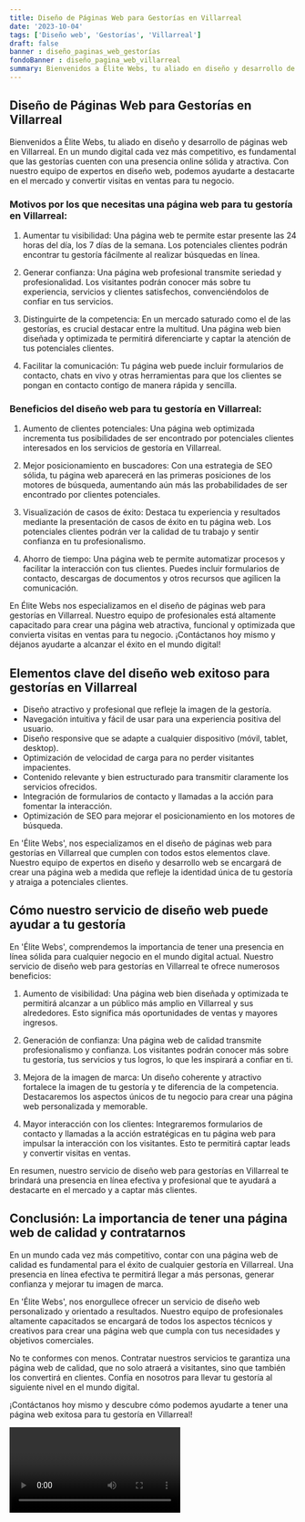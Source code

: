 ```yaml
---
title: Diseño de Páginas Web para Gestorías en Villarreal
date: '2023-10-04'
tags: ['Diseño web', 'Gestorías', 'Villarreal']
draft: false
banner : diseño_paginas_web_gestorías
fondoBanner : diseño_pagina_web_villarreal
summary: Bienvenidos a Élite Webs, tu aliado en diseño y desarrollo de páginas web en Villarreal. En un mundo digital cada vez más competitivo, es fundamental que las gestorías cuenten con una presencia online sólida y atractiva. Con nuestro equipo de expertos en diseño web, podemos ayudarte a destacarte en el mercado y convertir visitas en ventas para tu negocio.
---
```


## Diseño de Páginas Web para Gestorías en Villarreal

Bienvenidos a Élite Webs, tu aliado en diseño y desarrollo de páginas web en Villarreal. En un mundo digital cada vez más competitivo, es fundamental que las gestorías cuenten con una presencia online sólida y atractiva. Con nuestro equipo de expertos en diseño web, podemos ayudarte a destacarte en el mercado y convertir visitas en ventas para tu negocio.

### Motivos por los que necesitas una página web para tu gestoría en Villarreal:

1. Aumentar tu visibilidad: Una página web te permite estar presente las 24 horas del día, los 7 días de la semana. Los potenciales clientes podrán encontrar tu gestoría fácilmente al realizar búsquedas en línea.

2. Generar confianza: Una página web profesional transmite seriedad y profesionalidad. Los visitantes podrán conocer más sobre tu experiencia, servicios y clientes satisfechos, convenciéndolos de confiar en tus servicios.

3. Distinguirte de la competencia: En un mercado saturado como el de las gestorías, es crucial destacar entre la multitud. Una página web bien diseñada y optimizada te permitirá diferenciarte y captar la atención de tus potenciales clientes.

4. Facilitar la comunicación: Tu página web puede incluir formularios de contacto, chats en vivo y otras herramientas para que los clientes se pongan en contacto contigo de manera rápida y sencilla.

### Beneficios del diseño web para tu gestoría en Villarreal:

1. Aumento de clientes potenciales: Una página web optimizada incrementa tus posibilidades de ser encontrado por potenciales clientes interesados en los servicios de gestoría en Villarreal.

2. Mejor posicionamiento en buscadores: Con una estrategia de SEO sólida, tu página web aparecerá en las primeras posiciones de los motores de búsqueda, aumentando aún más las probabilidades de ser encontrado por clientes potenciales.

3. Visualización de casos de éxito: Destaca tu experiencia y resultados mediante la presentación de casos de éxito en tu página web. Los potenciales clientes podrán ver la calidad de tu trabajo y sentir confianza en tu profesionalismo.

4. Ahorro de tiempo: Una página web te permite automatizar procesos y facilitar la interacción con tus clientes. Puedes incluir formularios de contacto, descargas de documentos y otros recursos que agilicen la comunicación.

En Élite Webs nos especializamos en el diseño de páginas web para gestorías en Villarreal. Nuestro equipo de profesionales está altamente capacitado para crear una página web atractiva, funcional y optimizada que convierta visitas en ventas para tu negocio. ¡Contáctanos hoy mismo y déjanos ayudarte a alcanzar el éxito en el mundo digital!

<GifSeo />

<Cta />

## Elementos clave del diseño web exitoso para gestorías en Villarreal

- Diseño atractivo y profesional que refleje la imagen de la gestoría.
- Navegación intuitiva y fácil de usar para una experiencia positiva del usuario.
- Diseño responsive que se adapte a cualquier dispositivo (móvil, tablet, desktop).
- Optimización de velocidad de carga para no perder visitantes impacientes.
- Contenido relevante y bien estructurado para transmitir claramente los servicios ofrecidos.
- Integración de formularios de contacto y llamadas a la acción para fomentar la interacción.
- Optimización de SEO para mejorar el posicionamiento en los motores de búsqueda.

En 'Élite Webs', nos especializamos en el diseño de páginas web para gestorías en Villarreal que cumplen con todos estos elementos clave. Nuestro equipo de expertos en diseño y desarrollo web se encargará de crear una página web a medida que refleje la identidad única de tu gestoría y atraiga a potenciales clientes.

## Cómo nuestro servicio de diseño web puede ayudar a tu gestoría

En 'Élite Webs', comprendemos la importancia de tener una presencia en línea sólida para cualquier negocio en el mundo digital actual. Nuestro servicio de diseño web para gestorías en Villarreal te ofrece numerosos beneficios:

1. Aumento de visibilidad: Una página web bien diseñada y optimizada te permitirá alcanzar a un público más amplio en Villarreal y sus alrededores. Esto significa más oportunidades de ventas y mayores ingresos.

2. Generación de confianza: Una página web de calidad transmite profesionalismo y confianza. Los visitantes podrán conocer más sobre tu gestoría, tus servicios y tus logros, lo que les inspirará a confiar en ti.

3. Mejora de la imagen de marca: Un diseño coherente y atractivo fortalece la imagen de tu gestoría y te diferencia de la competencia. Destacaremos los aspectos únicos de tu negocio para crear una página web personalizada y memorable.

4. Mayor interacción con los clientes: Integraremos formularios de contacto y llamadas a la acción estratégicas en tu página web para impulsar la interacción con los visitantes. Esto te permitirá captar leads y convertir visitas en ventas.

En resumen, nuestro servicio de diseño web para gestorías en Villarreal te brindará una presencia en línea efectiva y profesional que te ayudará a destacarte en el mercado y a captar más clientes.

## Conclusión: La importancia de tener una página web de calidad y contratarnos

En un mundo cada vez más competitivo, contar con una página web de calidad es fundamental para el éxito de cualquier gestoría en Villarreal. Una presencia en línea efectiva te permitirá llegar a más personas, generar confianza y mejorar tu imagen de marca.

En 'Élite Webs', nos enorgullece ofrecer un servicio de diseño web personalizado y orientado a resultados. Nuestro equipo de profesionales altamente capacitados se encargará de todos los aspectos técnicos y creativos para crear una página web que cumpla con tus necesidades y objetivos comerciales.

No te conformes con menos. Contratar nuestros servicios te garantiza una página web de calidad, que no solo atraerá a visitantes, sino que también los convertirá en clientes. Confía en nosotros para llevar tu gestoría al siguiente nivel en el mundo digital.

¡Contáctanos hoy mismo y descubre cómo podemos ayudarte a tener una página web exitosa para tu gestoría en Villarreal!

<Video />

<CtaBot job='Gestorías' city='Villarreal'/>

<Gmaps query='Villarreal+españa+maps' />